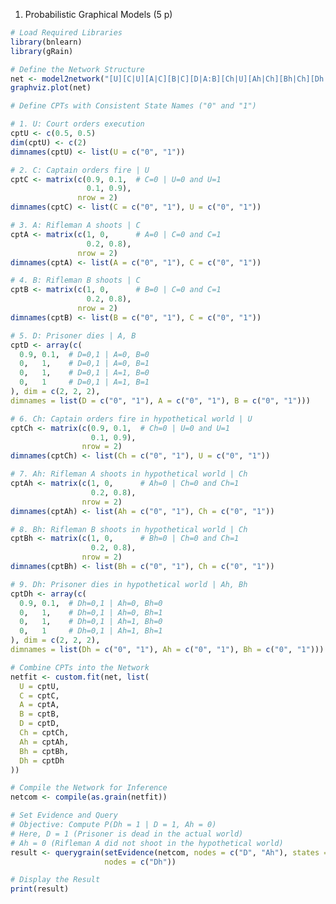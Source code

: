 1.  Probabilistic Graphical Models (5 p)

```r
# Load Required Libraries
library(bnlearn)
library(gRain)

# Define the Network Structure
net <- model2network("[U][C|U][A|C][B|C][D|A:B][Ch|U][Ah|Ch][Bh|Ch][Dh|Ah:Bh]")
graphviz.plot(net)

# Define CPTs with Consistent State Names ("0" and "1")

# 1. U: Court orders execution
cptU <- c(0.5, 0.5)
dim(cptU) <- c(2)
dimnames(cptU) <- list(U = c("0", "1"))

# 2. C: Captain orders fire | U
cptC <- matrix(c(0.9, 0.1,  # C=0 | U=0 and U=1
                 0.1, 0.9),
               nrow = 2)
dimnames(cptC) <- list(C = c("0", "1"), U = c("0", "1"))

# 3. A: Rifleman A shoots | C
cptA <- matrix(c(1, 0,      # A=0 | C=0 and C=1
                 0.2, 0.8),
               nrow = 2)
dimnames(cptA) <- list(A = c("0", "1"), C = c("0", "1"))

# 4. B: Rifleman B shoots | C
cptB <- matrix(c(1, 0,      # B=0 | C=0 and C=1
                 0.2, 0.8),
               nrow = 2)
dimnames(cptB) <- list(B = c("0", "1"), C = c("0", "1"))

# 5. D: Prisoner dies | A, B
cptD <- array(c(
  0.9, 0.1,  # D=0,1 | A=0, B=0
  0,   1,    # D=0,1 | A=0, B=1
  0,   1,    # D=0,1 | A=1, B=0
  0,   1     # D=0,1 | A=1, B=1
), dim = c(2, 2, 2),
dimnames = list(D = c("0", "1"), A = c("0", "1"), B = c("0", "1")))

# 6. Ch: Captain orders fire in hypothetical world | U
cptCh <- matrix(c(0.9, 0.1,  # Ch=0 | U=0 and U=1
                  0.1, 0.9),
                nrow = 2)
dimnames(cptCh) <- list(Ch = c("0", "1"), U = c("0", "1"))

# 7. Ah: Rifleman A shoots in hypothetical world | Ch
cptAh <- matrix(c(1, 0,      # Ah=0 | Ch=0 and Ch=1
                  0.2, 0.8),
                nrow = 2)
dimnames(cptAh) <- list(Ah = c("0", "1"), Ch = c("0", "1"))

# 8. Bh: Rifleman B shoots in hypothetical world | Ch
cptBh <- matrix(c(1, 0,      # Bh=0 | Ch=0 and Ch=1
                  0.2, 0.8),
                nrow = 2)
dimnames(cptBh) <- list(Bh = c("0", "1"), Ch = c("0", "1"))

# 9. Dh: Prisoner dies in hypothetical world | Ah, Bh
cptDh <- array(c(
  0.9, 0.1,  # Dh=0,1 | Ah=0, Bh=0
  0,   1,    # Dh=0,1 | Ah=0, Bh=1
  0,   1,    # Dh=0,1 | Ah=1, Bh=0
  0,   1     # Dh=0,1 | Ah=1, Bh=1
), dim = c(2, 2, 2),
dimnames = list(Dh = c("0", "1"), Ah = c("0", "1"), Bh = c("0", "1")))

# Combine CPTs into the Network
netfit <- custom.fit(net, list(
  U = cptU,
  C = cptC,
  A = cptA,
  B = cptB,
  D = cptD,
  Ch = cptCh,
  Ah = cptAh,
  Bh = cptBh,
  Dh = cptDh
))

# Compile the Network for Inference
netcom <- compile(as.grain(netfit))

# Set Evidence and Query
# Objective: Compute P(Dh = 1 | D = 1, Ah = 0)
# Here, D = 1 (Prisoner is dead in the actual world)
# Ah = 0 (Rifleman A did not shoot in the hypothetical world)
result <- querygrain(setEvidence(netcom, nodes = c("D", "Ah"), states = c("1", "0")), 
                     nodes = c("Dh"))

# Display the Result
print(result)
```
